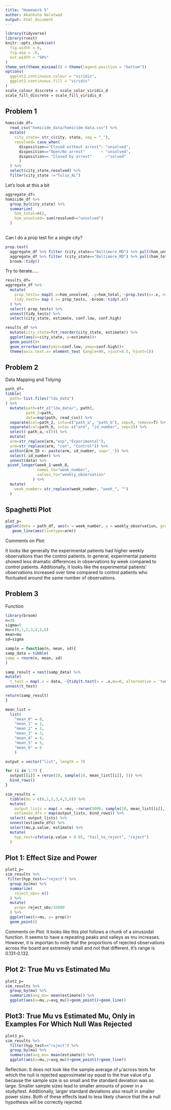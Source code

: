 ```yaml
---
title: "Homework 5"
author: Akanksha Nalatwad
output: html_document
---
```



```r
library(tidyverse)
library(rvest)
knitr::opts_chunk$set(
  fig.width = 6,
  fig.asp = .6,
  out.width = "90%"
)
theme_set(theme_minimal() + theme(legend.position = "bottom"))
options(
  ggplot2.continuous.colour = "viridis",
  ggplot2.continuous.fill = "viridis"
)
scale_colour_discrete = scale_color_viridis_d
scale_fill_discrete = scale_fill_viridis_d
```

## Problem 1

```r
homicide_df=
  read_csv("homicide_data/homicide-data.csv") %>% 
  mutate(
    city_state= str_c(city, state, sep = "_"),
    resolved= case_when(
      disposition=="Closed without arrest"~ "unsolved",
      disposition=="Open/No arrest"       ~ "unsolved",
      disposition== "Closed by arrest"      ~"solved"
      )
  ) %>% 
  select(city_state,resolved) %>% 
  filter(city_state !="Tulsa_AL")
```
Let's look at this a bit

```r
aggregate_df=
homicide_df %>% 
  group_by(city_state) %>% 
  summarize(
    hom_total=n(),
    hom_unsolved= sum(resolved=="unsolved")
  )
  
```

Can I do a prop test for a single city?

```r
prop.test(
  aggregate_df %>% filter (city_state=="Baltimore_MD") %>% pull(hom_unsolved),
  aggregate_df %>% filter (city_state=="Baltimore_MD") %>% pull(hom_total)) %>% 
  broom::tidy()
```

 
Try to iterate.....

```r
results_df=
aggregate_df %>% 
  mutate(
    prop_tests= map2(.x=hom_unsolved, .y=hom_total, ~prop.test(x=.x, n=.y)),
    tidy_tests= map (.x= prop_tests, ~broom::tidy(.x))
  ) %>% 
  select(-prop_tests) %>% 
  unnest(tidy_tests) %>% 
  select(city_state, estimate, conf.low, conf.high)
```


```r
results_df %>% 
  mutate(city_state=fct_reorder(city_state, estimate)) %>% 
  ggplot(aes(x=city_state, y=estimate))+
  geom_point()+
  geom_errorbar(aes(ymin=conf.low, ymax=conf.high))+
  theme(axis.text.x= element_text (angle=90, vjust=0.5, hjust=1))
```
## Problem 2

Data Mapping and Tidying


```r
path_df=
tibble(
  path= list.files("lda_data")
) %>% 
  mutate(path=str_c("lda_data/", path),
         path_2=path,
         data=map(path, read_csv)) %>% 
  separate(col=path_2, into=c("path_a", "path_b"), sep=9, remove=T) %>% 
  separate(col=path_b, into= c("arm", "id_number", sep=3)) %>% 
  select(-path_a,-c(5)) %>% 
  mutate(
  arm=str_replace(arm,"exp","Experimental"), 
  arm=str_replace(arm, "con", "Control")) %>% 
  within(Arm_ID <- paste(arm, id_number, sep='_')) %>% 
  select(-id_number) %>% 
  unnest(data) %>%
 pivot_longer(week_1:week_8,
              names_to="week_number",
              values_to="weekly_observation"
            ) %>% 
  mutate(
    week_number= str_replace(week_number, "week_", "")
  )
```

## Spaghetti Plot
```r
plot_p=
ggplot(data = path_df, aes(x = week_number, y = weekly_observation, group = Arm_ID))+
   geom_line(aes(linetype=arm))
```
Comments on Plot:

It looks like generally the experimental patients had higher weekly observations than the control patients. In general, experimental patients showed less dramatic differences in observations by week compared to control patients. Additionally, it looks like the experimental patients' observations increased over time compared to control patients who fluctuated around the same number of observations. 

## Problem 3

Function

```r

library(broom)
n=30
sigma=5
mu=c(0,1,2,3,4,5,6)
mean=mu
sd=sigma

sample = function(n, mean, sd){
samp_data = tibble(
samp = rnorm(n, mean, sd)
)

samp_result = nest(samp_data) %>%
mutate(
  t_test = map(.x = data, ~{tidy(t.test(x = .x,mu=0, alternative = 'two.sided', paired = FALSE, conf.level = 0.95))})) %>% 
unnest(t_test)

return(samp_result)
}

```

```r
mean_list =
  list(
    "mean_0" = 0,
    "mean_1" = 1,
    "mean_2" = 2,
    "mean_3" = 3,
    "mean_4" = 4,
    "mean_5" = 5,
    "mean_6" = 6
    )

output = vector("list", length = 7)

for (i in 1:7) {
  output[[i]] = rerun(10, sample(10, mean_list[[i]], 5)) %>% 
  bind_rows()
}

sim_results = 
  tibble(mu = c(0,1,2,3,4,5,6)) %>% 
  mutate(
    output_lists = map(.x =mu, ~rerun(5000, sample(10, mean_list[[i]], 5))),
    estimate_dfs = map(output_lists, bind_rows)) %>% 
  select(-output_lists) %>% 
  unnest(estimate_dfs) %>% 
  select(mu,p.value, estimate) %>% 
  mutate(
    hyp_test=ifelse(p.value > 0.05, "fail_to_reject", "reject")
  )

```

## Plot 1: Effect Size and Power

```r
plot1_p=
sim_results %>% 
 filter(hyp_test=="reject") %>% 
  group_by(mu) %>% 
  summarize(
    reject_obs= n()
  ) %>% 
  mutate(
    prop= reject_obs/35000
  ) %>% 
  ggplot(aes(x=mu, y= prop))+
  geom_point()
```

Comments on Plot: It looks like this plot follows a chunk of a sinusoidal function. It seems to have a repeating peaks and valleys as mu increases. However, it is importan to note that the proportions of rejected observations across the board are extremely small and not that different. It's range is 0.131-0.132. 

## Plot 2: True Mu vs Estimated Mu

```r
plot2_p=
sim_results %>% 
  group_by(mu) %>% 
  summarize(avg_mu= mean(estimate)) %>% 
  ggplot(aes(x=mu,y=avg_mu))+geom_point()+geom_line()


```


## Plot3: True Mu vs Estimated Mu, Only in Examples For Which Null Was Rejected

```r
plot3_p=
sim_results %>% 
  filter(hyp_test=="reject") %>% 
  group_by(mu) %>% 
  summarize(avg_mu= mean(estimate)) %>% 
  ggplot(aes(x=mu,y=avg_mu))+geom_point()+geom_line() 
```

Reflection: 
It does not look like the sample average of μ̂ across tests for which the null is rejected approximatel isy equal to the true value of μ because the sample size is so small and the standard deviation was so large. Smaller sample sizes lead to smaller amounts of power in a study/test. Additionally, larger standard deviations also result in smaller power sizes. Both of these effects lead to less likely chance that the a null hypothesis will be correctly rejected.
